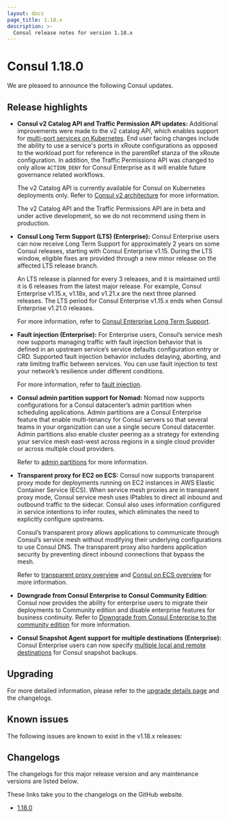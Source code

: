 ```yaml
---
layout: docs
page_title: 1.18.x
description: >-
  Consul release notes for version 1.18.x
---
```


# Consul 1.18.0

We are pleased to announce the following Consul updates.

## Release highlights

- **Consul v2 Catalog API and Traffic Permission API updates:** Additional improvements were made to the v2 catalog API, which enables support for [multi-port services on Kubernetes](/consul/docs/v1.17.x/k8s/multiport). End user facing changes include the ability to use a service's ports in xRoute configurations as opposed to the workload port for reference in the parentRef stanza of the xRoute configuration. In addition, the Traffic Permissions API was changed to only allow `ACTION_DENY` for Consul Enterprise as it will enable future governance related workflows.

  The v2 Catalog API is currently available for Consul on Kubernetes deployments only. Refer to [Consul v2 architecture](/consul/docs/architecture/v2) for more information.

  <Note> The v2 Catalog API and the Traffic Permissions API are in beta and under active development, so we do not recommend using them in production. </Note>

- **Consul Long Term Support (LTS) (Enterprise):** Consul Enterprise users can now receive Long Term Support for approximately 2 years on some Consul releases, starting with Consul Enterprise v1.15. During the LTS window, eligible fixes are provided through a new minor release on the affected LTS release branch.

  An LTS release is planned for every 3 releases, and it is maintained until it is 6 releases from the latest major release. For example, Consul Enterprise v1.15.x, v1.18x, and v1.21.x are the next three planned releases. The LTS period for Consul Enterprise v1.15.x ends when Consul Enterprise v1.21.0 releases.

  For more information, refer to [Consul Enterprise Long Term Support](/consul/docs/upgrade/lts).

- **Fault injection (Enterprise):** For Enterprise users, Consul’s service mesh now supports managing traffic with fault injection behavior that is defined in an upstream service’s service defaults configuration entry or CRD. Supported fault injection behavior includes delaying, aborting, and rate limiting traffic between services. You can use fault injection to test your network’s resilience under different conditions.

  For more information, refer to [fault injection](/consul/docs/troubleshoot/fault-injection).

- **Consul admin partition support for Nomad:** Nomad now supports configurations for a Consul datacenter’s admin partition when scheduling applications. Admin partitions are a Consul Enterprise feature that enable multi-tenancy for Consul servers so that several teams in your organization can use a single secure Consul datacenter. Admin partitions also enable cluster peering as a strategy for extending your service mesh east-west across regions in a single cloud provider or across multiple cloud providers.

  Refer to [admin partitions](/consul/docs/multi-tenant/admin-partition) for more information.

- **Transparent proxy for EC2 on ECS:**  Consul now supports transparent proxy mode for deployments running on EC2 instances in AWS Elastic Container Service (ECS). When service mesh proxies are in transparent proxy mode, Consul service mesh uses IPtables to direct all inbound and outbound traffic to the sidecar. Consul also uses information configured in service intentions to infer routes, which eliminates the need to explicitly configure upstreams.

  Consul’s transparent proxy allows applications to communicate through Consul’s service mesh without modifying their underlying configurations to use Consul DNS. The transparent proxy also hardens application security by preventing direct inbound connections that bypass the mesh.

  Refer to [transparent proxy overview](/consul/docs/connect/proxy/transparent-proxy) and [Consul on ECS overview](/consul/docs/ecs) for more information.

- **Downgrade from Consul Enterprise to Consul Community Edition**: Consul now provides the ability for enterprise users to migrate their deployments to Community edition and disable enterprise features for business continuity. Refer to [Downgrade from Consul Enterprise to the community edition](/consul/docs/enterprise/downgrade) for more information.

- **Consul Snapshot Agent support for multiple destinations (Enterprise):** Consul Enterprise users can now specify [multiple local and remote destinations](/consul/commands/snapshot/agent) for Consul snapshot backups.

## Upgrading

For more detailed information, please refer to the [upgrade details page](/consul/docs/upgrade/version-specific) and the changelogs.

## Known issues

The following issues are known to exist in the v1.18.x releases:

## Changelogs

The changelogs for this major release version and any maintenance versions are listed below.

<Note> These links take you to the changelogs on the GitHub website. </Note>

- [1.18.0](https://github.com/hashicorp/consul/releases/tag/v1.18.0)
